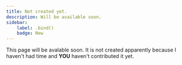```yaml
---
title: Not created yet.
description: Will be available soon.
sidebar:
    label: .bind()
    badge: New
---
```


This page will be avalable soon. It is not created apparently because I haven't had time and **YOU** haven't contributed it yet.
